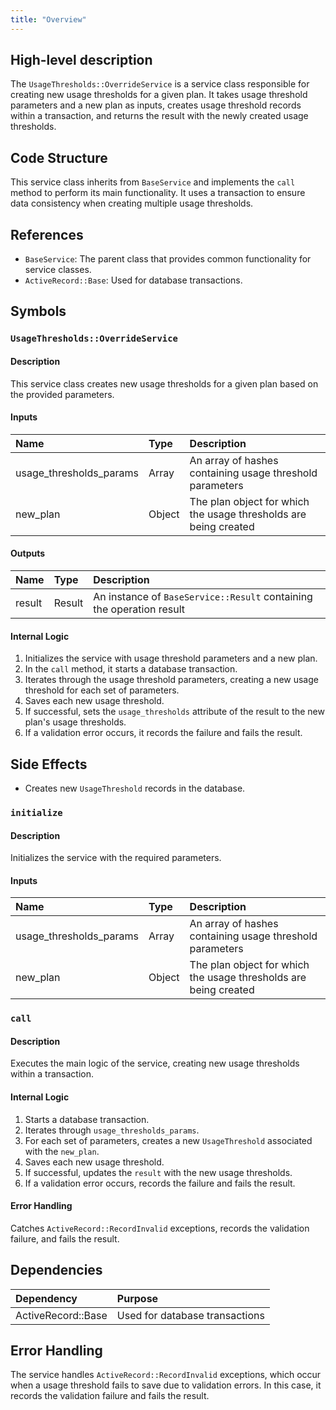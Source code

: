 ```yaml
---
title: "Overview"
---
```


## High-level description
The `UsageThresholds::OverrideService` is a service class responsible for creating new usage thresholds for a given plan. It takes usage threshold parameters and a new plan as inputs, creates usage threshold records within a transaction, and returns the result with the newly created usage thresholds.

## Code Structure
This service class inherits from `BaseService` and implements the `call` method to perform its main functionality. It uses a transaction to ensure data consistency when creating multiple usage thresholds.

## References
- `BaseService`: The parent class that provides common functionality for service classes.
- `ActiveRecord::Base`: Used for database transactions.

## Symbols

### `UsageThresholds::OverrideService`
#### Description
This service class creates new usage thresholds for a given plan based on the provided parameters.

#### Inputs
| Name | Type | Description |
|:-----|:-----|:------------|
| usage_thresholds_params | Array | An array of hashes containing usage threshold parameters |
| new_plan | Object | The plan object for which the usage thresholds are being created |

#### Outputs
| Name | Type | Description |
|:-----|:-----|:------------|
| result | Result | An instance of `BaseService::Result` containing the operation result |

#### Internal Logic
1. Initializes the service with usage threshold parameters and a new plan.
2. In the `call` method, it starts a database transaction.
3. Iterates through the usage threshold parameters, creating a new usage threshold for each set of parameters.
4. Saves each new usage threshold.
5. If successful, sets the `usage_thresholds` attribute of the result to the new plan's usage thresholds.
6. If a validation error occurs, it records the failure and fails the result.

## Side Effects
- Creates new `UsageThreshold` records in the database.

### `initialize`
#### Description
Initializes the service with the required parameters.

#### Inputs
| Name | Type | Description |
|:-----|:-----|:------------|
| usage_thresholds_params | Array | An array of hashes containing usage threshold parameters |
| new_plan | Object | The plan object for which the usage thresholds are being created |

### `call`
#### Description
Executes the main logic of the service, creating new usage thresholds within a transaction.

#### Internal Logic
1. Starts a database transaction.
2. Iterates through `usage_thresholds_params`.
3. For each set of parameters, creates a new `UsageThreshold` associated with the `new_plan`.
4. Saves each new usage threshold.
5. If successful, updates the `result` with the new usage thresholds.
6. If a validation error occurs, records the failure and fails the result.

#### Error Handling
Catches `ActiveRecord::RecordInvalid` exceptions, records the validation failure, and fails the result.

## Dependencies
| Dependency | Purpose |
|:-----------|:--------|
| ActiveRecord::Base | Used for database transactions |

## Error Handling
The service handles `ActiveRecord::RecordInvalid` exceptions, which occur when a usage threshold fails to save due to validation errors. In this case, it records the validation failure and fails the result.